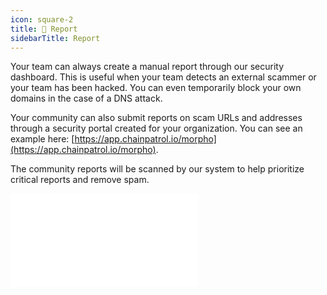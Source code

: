 ```yaml
---
icon: square-2
title: 📄 Report
sidebarTitle: Report
---
```


Your team can always create a manual report through our security dashboard.
This is useful when your team detects an external scammer or your team has been
hacked. You can even temporarily block your own domains in the case of a DNS attack.

Your community can also submit reports on scam URLs and addresses through a
security portal created for your organization. You can see an example
here: [https://app.chainpatrol.io/morpho](https://app.chainpatrol.io/morpho).

The community reports will be scanned by our system to help prioritize critical
reports and remove spam.


<div
  style={{
    position: "relative",
    paddingBottom: "calc(67.79661016949152% + 40px)",
    height: 0,
  }}
>
  <iframe
    src={`https://demo.arcade.software/${arcadeId}?embed`}
    frameborder="0"
    loading="lazy"
    allowFullScreen
    style={{
      position: "absolute",
      top: 0,
      left: 0,
      width: "100%",
      height: "100%",
    }}
  />
</div>
